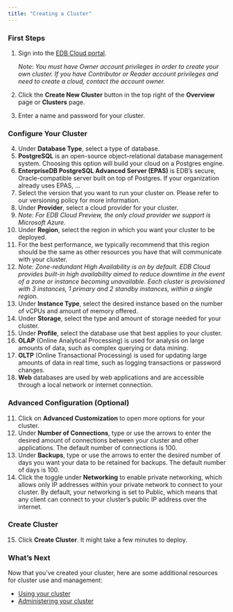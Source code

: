 ```yaml
---
title: "Creating a Cluster"
---
```


<h3>First Steps</h3>

1. Sign into the [EDB Cloud portal](https://portal.edbcloud.com).

   _Note: You must have Owner account privileges in order to create your own cluster. If you have Contributor or Reader account privileges and need to create a cloud, contact the account owner._
2. Click the **Create New Cluster** button in the top right of the **Overview** page or **Clusters** page.
3. Enter a name and password for your cluster.

<h3>Configure Your Cluster</h3>




4. Under **Database Type**, select a type of database.
 2. **PostgreSQL** is an open-source object-relational database management system. Choosing this option will build your cloud on a Postgres engine.
 3. **EnterpriseDB PostgreSQL Advanced Server (EPAS)** is EDB’s secure, Oracle-compatible server built on top of Postgres. If your organization already uses EPAS, …
5. Select the version that you want to run your cluster on. Please refer to our versioning policy for more information.
6. Under **Provider**, select a cloud provider for your cluster.
 4. _Note: For EDB Cloud Preview, the only cloud provider we support is Microsoft Azure._
7. Under **Region**, select the region in which you want your cluster to be deployed.
 5. For the best performance, we typically recommend that this region should be the same as other resources you have that will communicate with your cluster.
 6. _Note: Zone-redundant High Availability is on by default. EDB Cloud provides built-in high availability aimed to reduce downtime in the event of a zone or instance becoming unavailable. Each cluster is provisioned with 3 instances, 1 primary and 2 standby instances, within a single region._
8. Under **Instance Type**, select the desired instance based on the number of vCPUs and amount of memory offered.
9. Under **Storage**, select the type and amount of storage needed for your cluster.
10. Under **Profile**, select the database use that best applies to your cluster.
7. **OLAP** (Online Analytical Processing) is used for analysis on large amounts of data, such as complex querying or data mining.
8. **OLTP** (Online Transactional Processing) is used for updating large amounts of data in real time, such as logging transactions or password changes.
9. **Web** databases are used by web applications and are accessible through a local network or internet connection.

<h3>Advanced Configuration (Optional)</h3>

11. Click on **Advanced Customization** to open more options for your cluster.
12. Under **Number of Connections**, type or use the arrows to enter the desired amount of connections between your cluster and other applications. The default number of connections is 100.
13. Under **Backups**, type or use the arrows to enter the desired number of days you want your data to be retained for backups. The default number of days is 100.
14. Click the toggle under **Networking** to enable private networking, which allows only IP addresses within your private network to connect to your cluster. By default, your networking is set to Public, which means that any client can connect to your cluster’s public IP address over the internet.

<h3>Create Cluster</h3>


15. Click **Create Cluster**. It might take a few minutes to deploy.

<h3>What’s Next</h3>


Now that you’ve created your cluster, here are some additional resources for cluster use and management:



* [Using your cluster]( )
* [Administering your cluster]( )



